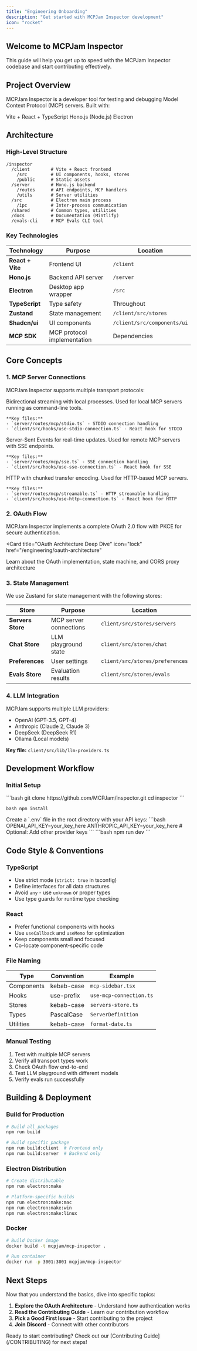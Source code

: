 ```yaml
---
title: "Engineering Onboarding"
description: "Get started with MCPJam Inspector development"
icon: "rocket"
---
```


## Welcome to MCPJam Inspector

This guide will help you get up to speed with the MCPJam Inspector codebase and start contributing effectively.

## Project Overview

MCPJam Inspector is a developer tool for testing and debugging Model Context Protocol (MCP) servers. Built with:

<CardGroup cols={3}>
  <Card title="Frontend" icon="react">
    Vite + React + TypeScript
  </Card>
  <Card title="Backend" icon="server">
    Hono.js (Node.js)
  </Card>
  <Card title="Desktop" icon="desktop">
    Electron
  </Card>
</CardGroup>

## Architecture

### High-Level Structure

```
/inspector
  /client        # Vite + React frontend
    /src         # UI components, hooks, stores
    /public      # Static assets
  /server        # Hono.js backend
    /routes      # API endpoints, MCP handlers
    /utils       # Server utilities
  /src           # Electron main process
    /ipc         # Inter-process communication
  /shared        # Common types, utilities
  /docs          # Documentation (Mintlify)
  /evals-cli     # MCP Evals CLI tool
```

### Key Technologies

| Technology       | Purpose                     | Location                    |
| ---------------- | --------------------------- | --------------------------- |
| **React + Vite** | Frontend UI                 | `/client`                   |
| **Hono.js**      | Backend API server          | `/server`                   |
| **Electron**     | Desktop app wrapper         | `/src`                      |
| **TypeScript**   | Type safety                 | Throughout                  |
| **Zustand**      | State management            | `/client/src/stores`        |
| **Shadcn/ui**    | UI components               | `/client/src/components/ui` |
| **MCP SDK**      | MCP protocol implementation | Dependencies                |

## Core Concepts

### 1. MCP Server Connections

MCPJam Inspector supports multiple transport protocols:

<AccordionGroup>
  <Accordion title="STDIO Transport" icon="terminal">
    Bidirectional streaming with local processes. Used for local MCP servers running as command-line tools.

    **Key files:**
    - `server/routes/mcp/stdio.ts` - STDIO connection handling
    - `client/src/hooks/use-stdio-connection.ts` - React hook for STDIO

  </Accordion>

  <Accordion title="SSE Transport" icon="rss">
    Server-Sent Events for real-time updates. Used for remote MCP servers with SSE endpoints.

    **Key files:**
    - `server/routes/mcp/sse.ts` - SSE connection handling
    - `client/src/hooks/use-sse-connection.ts` - React hook for SSE

  </Accordion>

  <Accordion title="HTTP Streamable" icon="cloud">
    HTTP with chunked transfer encoding. Used for HTTP-based MCP servers.

    **Key files:**
    - `server/routes/mcp/streamable.ts` - HTTP streamable handling
    - `client/src/hooks/use-http-connection.ts` - React hook for HTTP

  </Accordion>
</AccordionGroup>

### 2. OAuth Flow

MCPJam Inspector implements a complete OAuth 2.0 flow with PKCE for secure authentication.

<Card
  title="OAuth Architecture Deep Dive"
  icon="lock"
  href="/engineering/oauth-architecture"
>
  Learn about the OAuth implementation, state machine, and CORS proxy
  architecture
</Card>

### 3. State Management

We use Zustand for state management with the following stores:

| Store             | Purpose                | Location                        |
| ----------------- | ---------------------- | ------------------------------- |
| **Servers Store** | MCP server connections | `client/src/stores/servers`     |
| **Chat Store**    | LLM playground state   | `client/src/stores/chat`        |
| **Preferences**   | User settings          | `client/src/stores/preferences` |
| **Evals Store**   | Evaluation results     | `client/src/stores/evals`       |

### 4. LLM Integration

MCPJam supports multiple LLM providers:

- OpenAI (GPT-3.5, GPT-4)
- Anthropic (Claude 2, Claude 3)
- DeepSeek (DeepSeek R1)
- Ollama (Local models)

**Key file:** `client/src/lib/llm-providers.ts`

## Development Workflow

### Initial Setup

<Steps>
  <Step title="Clone Repository">
    ```bash
    git clone https://github.com/MCPJam/inspector.git
    cd inspector
    ```
  </Step>

<Step title="Install Dependencies">```bash npm install ```</Step>

<Step title="Set Environment Variables">
  Create a `.env` file in the root directory with your API keys: ```bash
  OPENAI_API_KEY=your_key_here ANTHROPIC_API_KEY=your_key_here # Optional: Add
  other provider keys ```
</Step>

  <Step title="Start Development Server">
    ```bash
    npm run dev
    ```
  </Step>
</Steps>

## Code Style & Conventions

### TypeScript

- Use strict mode (`strict: true` in tsconfig)
- Define interfaces for all data structures
- Avoid `any` - use `unknown` or proper types
- Use type guards for runtime type checking

### React

- Prefer functional components with hooks
- Use `useCallback` and `useMemo` for optimization
- Keep components small and focused
- Co-locate component-specific code

### File Naming

| Type       | Convention | Example                 |
| ---------- | ---------- | ----------------------- |
| Components | kebab-case | `mcp-sidebar.tsx`       |
| Hooks      | use-prefix | `use-mcp-connection.ts` |
| Stores     | kebab-case | `servers-store.ts`      |
| Types      | PascalCase | `ServerDefinition`      |
| Utilities  | kebab-case | `format-date.ts`        |

### Manual Testing

1. Test with multiple MCP servers
2. Verify all transport types work
3. Check OAuth flow end-to-end
4. Test LLM playground with different models
5. Verify evals run successfully

## Building & Deployment

### Build for Production

```bash
# Build all packages
npm run build

# Build specific package
npm run build:client  # Frontend only
npm run build:server  # Backend only
```

### Electron Distribution

```bash
# Create distributable
npm run electron:make

# Platform-specific builds
npm run electron:make:mac
npm run electron:make:win
npm run electron:make:linux
```

### Docker

```bash
# Build Docker image
docker build -t mcpjam/mcp-inspector .

# Run container
docker run -p 3001:3001 mcpjam/mcp-inspector
```

## Next Steps

Now that you understand the basics, dive into specific topics:

1. **Explore the OAuth Architecture** - Understand how authentication works
2. **Read the Contributing Guide** - Learn our contribution workflow
3. **Pick a Good First Issue** - Start contributing to the project
4. **Join Discord** - Connect with other contributors

<Check>
  Ready to start contributing? Check out our [Contributing
  Guide](/CONTRIBUTING) for next steps!
</Check>
